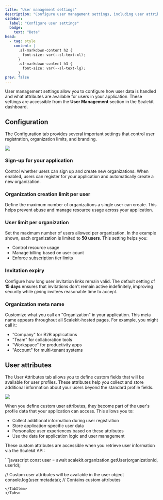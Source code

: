 ```yaml
---
title: "User management settings"
description: "Configure user management settings, including user attributes and configuration options from the Scalekit dashboard."
sidebar:
  label: "Configure user settings"
  badge:
    text: "Beta"
head:
  - tag: style
    content: |
      .sl-markdown-content h2 {
        font-size: var(--sl-text-xl);
      }
      .sl-markdown-content h3 {
        font-size: var(--sl-text-lg);
      }
prev: false
---
```


User management settings allow you to configure how user data is handled and what attributes are available for users in your application. These settings are accessible from the **User Management** section in the Scalekit dashboard.

## Configuration

The Configuration tab provides several important settings that control user registration, organization limits, and branding.

![](@/assets/docs/fsa/user-management/2-configuration.png)

### Sign-up for your application

Control whether users can sign up and create new organizations. When enabled, users can register for your application and automatically create a new organization.

### Organization creation limit per user

Define the maximum number of organizations a single user can create. This helps prevent abuse and manage resource usage across your application.

### User limit per organization

Set the maximum number of users allowed per organization. In the example shown, each organization is limited to **50 users**. This setting helps you:
- Control resource usage
- Manage billing based on user count
- Enforce subscription tier limits

### Invitation expiry

Configure how long user invitation links remain valid. The default setting of **15 days** ensures that invitations don't remain active indefinitely, improving security while giving invitees reasonable time to accept.

### Organization meta name

Customize what you call an "Organization" in your application. This meta name appears throughout all Scalekit-hosted pages. For example, you might call it:
- "Company" for B2B applications
- "Team" for collaboration tools
- "Workspace" for productivity apps
- "Account" for multi-tenant systems

## User attributes

The User Attributes tab allows you to define custom fields that will be available for user profiles. These attributes help you collect and store additional information about your users beyond the standard profile fields.

![](@/assets/docs/fsa/user-management/1-user-profile.png)

When you define custom user attributes, they become part of the user's profile data that your application can access. This allows you to:

- Collect additional information during user registration
- Store application-specific user data
- Personalize user experiences based on these attributes
- Use the data for application logic and user management

These custom attributes are accessible when you retrieve user information via the Scalekit API:

<Tabs syncKey="tech-stack">
<TabItem label="Node.js" value="nodejs">
```javascript
const user = await scalekit.organization.getUser(organizationId, userId);

// Custom user attributes will be available in the user object
console.log(user.metadata); // Contains custom attributes
```
</TabItem>
</Tabs>